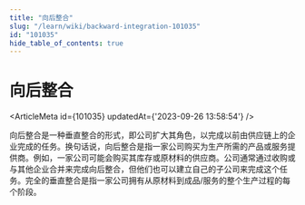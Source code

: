 ```yaml
---
title: "向后整合"
slug: "/learn/wiki/backward-integration-101035"
id: "101035"
hide_table_of_contents: true
---
```



# 向后整合

<ArticleMeta id={101035} updatedAt={'2023-09-26 13:58:54'} />
<div className='border-solid border-b border-t-0 my-4 border-[var(--ifm-color-gray-300)]' />

向后整合是一种垂直整合的形式，即公司扩大其角色，以完成以前由供应链上的企业完成的任务。换句话说，向后整合是指一家公司购买为生产所需的产品或服务提供商。例如，一家公司可能会购买其库存或原材料的供应商。公司通常通过收购或与其他企业合并来完成向后整合，但他们也可以建立自己的子公司来完成这个任务。完全的垂直整合是指一家公司拥有从原材料到成品/服务的整个生产过程的每个阶段。

